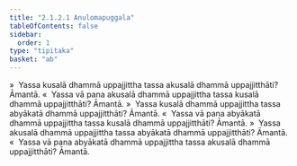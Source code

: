 ```yaml
---
title: "2.1.2.1 Anulomapuggala"
tableOfContents: false
sidebar:
  order: 1
type: "tipitaka"
basket: "ab"
---
```



<DynamicBreadcrumb />

<Division number="45">

<Paragraph number="230">
»  Yassa kusalā dhammā uppajjittha tassa akusalā dhammā uppajjitthāti? Āmantā.
</Paragraph>

<Paragraph number="231">
«  Yassa vā pana akusalā dhammā uppajjittha tassa kusalā dhammā uppajjitthāti? Āmantā.
</Paragraph>

<Paragraph number="232">
»  Yassa kusalā dhammā uppajjittha tassa abyākatā dhammā uppajjitthāti? Āmantā.
</Paragraph>

<Paragraph number="233">
«  Yassa vā pana abyākatā dhammā uppajjittha tassa kusalā dhammā uppajjitthāti? Āmantā.
</Paragraph>

</Division>
<Division number="46">

<Paragraph number="234">
»  Yassa akusalā dhammā uppajjittha tassa abyākatā dhammā uppajjitthāti? Āmantā.
</Paragraph>

<Paragraph number="235">
«  Yassa vā pana abyākatā dhammā uppajjittha tassa akusalā dhammā uppajjitthāti? Āmantā.
</Paragraph>
</Division>